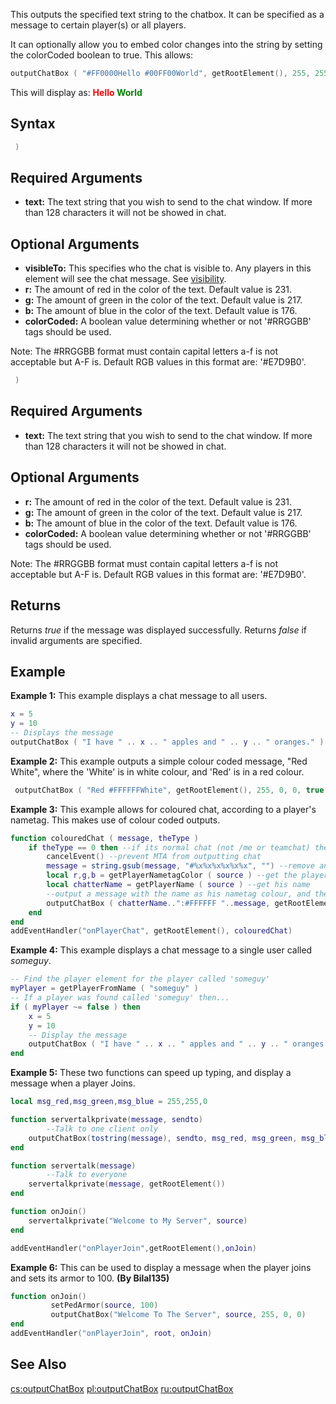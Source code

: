 {{Server client function}}
{{Note_box|Avoid outputting text to the chatbox that isn't actually chat, as this can be annoying for players. Output information and status messages to the HUD.}}

This outputs the specified text string to the chatbox. It can be specified as a message to certain player(s) or all players.

It can optionally allow you to embed color changes into the string by setting the colorCoded boolean to true. This allows: 
<syntaxhighlight lang="lua">
outputChatBox ( "#FF0000Hello #00FF00World", getRootElement(), 255, 255, 255, true )
</syntaxhighlight>
This will display as: '''<span style='color:red;'>Hello</span> <span style='color:green'>World</span> '''

==Syntax==
<section name="Server" class="server" show="true">
<syntaxhighlight lang="lua"> )</syntaxhighlight>
{{OOP||[[/player.md|player]]:outputChat}}
==Required Arguments==
*'''text:''' The text string that you wish to send to the chat window. If more than 128 characters it will not be showed in chat.

==Optional Arguments==
{{OptionalArg}}
*'''visibleTo:''' This specifies who the chat is visible to. Any players in this element will see the chat message. See [[/visibility.md|visibility]].
*'''r:''' The amount of red in the color of the text. Default value is 231.
*'''g:''' The amount of green in the color of the text. Default value is 217.
*'''b:''' The amount of blue in the color of the text. Default value is 176.
*'''colorCoded:''' A boolean value determining whether or not '#RRGGBB' tags should be used.
Note: The #RRGGBB format must contain capital letters a-f is not acceptable but A-F is. Default RGB values in this format are: '#E7D9B0'.
</section>
<section name="Client" class="client" show="true">
<syntaxhighlight lang="lua"> )</syntaxhighlight>

==Required Arguments==
*'''text:''' The text string that you wish to send to the chat window. If more than 128 characters it will not be showed in chat.

==Optional Arguments==
{{OptionalArg}}
*'''r:''' The amount of red in the color of the text. Default value is 231.
*'''g:''' The amount of green in the color of the text. Default value is 217.
*'''b:''' The amount of blue in the color of the text. Default value is 176.
*'''colorCoded:''' A boolean value determining whether or not '#RRGGBB' tags should be used.
Note: The #RRGGBB format must contain capital letters a-f is not acceptable but A-F is. Default RGB values in this format are: '#E7D9B0'.

</section>

==Returns==
Returns ''true'' if the message was displayed successfully. Returns ''false'' if invalid arguments are specified.

==Example==
<section name="Server" class="server" show="true">
'''Example 1:''' This example displays a chat message to all users.
<syntaxhighlight lang="lua">
x = 5
y = 10  
-- Displays the message
outputChatBox ( "I have " .. x .. " apples and " .. y .. " oranges." )
</syntaxhighlight>

'''Example 2:''' This example outputs a simple colour coded message, "Red White", where the 'White' is in white colour, and 'Red' is in a red colour.
<syntaxhighlight lang="lua">
 outputChatBox ( "Red #FFFFFFWhite", getRootElement(), 255, 0, 0, true )
</syntaxhighlight>

'''Example 3:''' This example allows for coloured chat, according to a player's nametag.  This makes use of colour coded outputs.
<syntaxhighlight lang="lua">
function colouredChat ( message, theType )
	if theType == 0 then --if its normal chat (not /me or teamchat) then
		cancelEvent() --prevent MTA from outputting chat
		message = string.gsub(message, "#%x%x%x%x%x%x", "") --remove any hex tags in a player's chat to prevent custom colours by using lua's string.gsub
		local r,g,b = getPlayerNametagColor ( source ) --get the player's nametag colour
		local chatterName = getPlayerName ( source ) --get his name
		--output a message with the name as his nametag colour, and the rest in white.
		outputChatBox ( chatterName..":#FFFFFF "..message, getRootElement(), r, g, b, true )
	end
end
addEventHandler("onPlayerChat", getRootElement(), colouredChat)
</syntaxhighlight>

'''Example 4:''' This example displays a chat message to a single user called ''someguy''.
<syntaxhighlight lang="lua">
-- Find the player element for the player called 'someguy'
myPlayer = getPlayerFromName ( "someguy" )
-- If a player was found called 'someguy' then...
if ( myPlayer ~= false ) then
    x = 5
    y = 10
    -- Display the message
    outputChatBox ( "I have " .. x .. " apples and " .. y .. " oranges.", myPlayer )
end
</syntaxhighlight>

'''Example 5:''' These two functions can speed up typing, and display a message when a player Joins.
<syntaxhighlight lang="lua">
local msg_red,msg_green,msg_blue = 255,255,0

function servertalkprivate(message, sendto)
        --Talk to one client only
	outputChatBox(tostring(message), sendto, msg_red, msg_green, msg_blue, true)
end

function servertalk(message)
        --Talk to everyone
	servertalkprivate(message, getRootElement())
end

function onJoin()
	servertalkprivate("Welcome to My Server", source)
end

addEventHandler("onPlayerJoin",getRootElement(),onJoin)
</syntaxhighlight>

'''Example 6:''' This can be used to display a message when the player joins and sets its armor to 100. '''(By Bilal135)''' 
<syntaxhighlight lang="lua">
function onJoin()
         setPedArmor(source, 100)
         outputChatBox("Welcome To The Server", source, 255, 0, 0)
end
addEventHandler("onPlayerJoin", root, onJoin)
</syntaxhighlight>
</section>
         


==See Also==
{{Server functions}}
[[/cs:outputChatBox.md|cs:outputChatBox]]
[[/pl:outputChatBox.md|pl:outputChatBox]]
[[/ru:outputChatBox.md|ru:outputChatBox]]